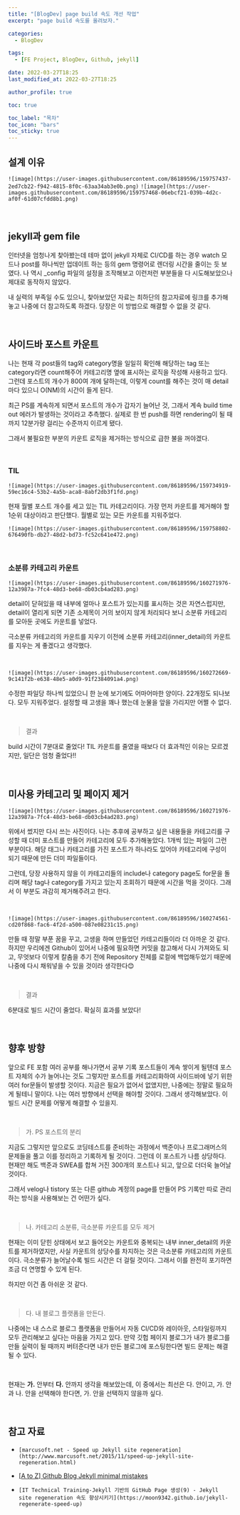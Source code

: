 ```yaml
---
title: "[BlogDev] page build 속도 개선 작업"
excerpt: "page build 속도를 올려보자."

categories:
  - BlogDev

tags:
  - [FE Project, BlogDev, Github, jekyll]

date: 2022-03-27T18:25
last_modified_at: 2022-03-27T18:25

author_profile: true

toc: true

toc_label: "목차"
toc_icon: "bars"
toc_sticky: true
---
```



## 설계 이유

`![image](https://user-images.githubusercontent.com/86189596/159757437-2ed7cb22-f942-4815-8f0c-63aa34ab3e0b.png)`
`![image](https://user-images.githubusercontent.com/86189596/159757468-06ebcf21-039b-4d2c-af0f-61d07cfdd8b1.png)`

<br />

## jekyll과 gem file

인터넷을 엄청나게 찾아봤는데 테마 없이 jekyll 자체로 CI/CD를 하는 경우 watch 모드나 post를 하나씩만 업데이트 하는 등의 gem 명령어로 렌더링 시간을 줄이는 듯 보였다. 나 역시 _config 파일의 설정을 조작해보고 이런저런 부분들을 다 시도해보았으나 제대로 동작하지 않았다.

내 실력의 부족일 수도 있으니, 찾아보았던 자료는 최하단의 참고자료에 링크를 추가해놓고 나중에 더 참고하도록 하겠다. 당장은 이 방법으로 해결할 수 없을 것 같다.

<br />

## 사이드바 포스트 카운트

나는 현재 각 post들의 tag와 category명을 일일히 확인해 해당하는 tag 또는 category라면 count해주어 카테고리명 옆에 표시하는 로직을 작성해 사용하고 있다. 그런데 포스트의 개수가 800여 개에 달하는데, 이렇게 count를 해주는 것이 매 detail마다 있으니 O(NM)의 시간이 들게 된다. 

최근 PS를 계속하게 되면서 포스트의 개수가 갑자기 늘어난 것, 그래서 계속 build time out 에러가 발생하는 것이라고 추측했다. 실제로 한 번 push를 하면 rendering이 될 때까지 12분가량 걸리는 수준까지 이르게 됐다.

그래서 불필요한 부분의 카운트 로직을 제거하는 방식으로 급한 불을 꺼야겠다.

<br />

### TIL

`![image](https://user-images.githubusercontent.com/86189596/159734919-59ec16c4-53b2-4a5b-aca8-8abf2db3f1fd.png)`

현재 월별 포스트 개수를 세고 있는 TIL 카테고리이다. 가장 먼저 카운트를 제거해야 할 1순위 대상이라고 판단했다. 월별로 있는 모든 카운트를 지워주었다.

`![image](https://user-images.githubusercontent.com/86189596/159758802-676490fb-db27-48d2-bd73-fc52c641e472.png)`

<br />

### 소분류 카테고리 카운트

`![image](https://user-images.githubusercontent.com/86189596/160271976-12a3987a-7fc4-48d3-be68-db03cb4ad283.png)`

detail이 닫혀있을 때 내부에 얼마나 포스트가 있는지를 표시하는 것은 자연스럽지만, detail이 열리게 되면 기존 소제목이 거의 보이지 않게 처리되다 보니 소분류 카테고리를 모아둔 곳에도 카운트를 넣었다.

극소분류 카테고리의 카운트를 지우기 이전에 소분류 카테고리(inner_detail)의 카운트를 지우는 게 좋겠다고 생각했다. 

<br />

`![image](https://user-images.githubusercontent.com/86189596/160272669-9c141f2b-e638-48e5-a0d9-91f2384091a4.png)`

수정한 파일당 하나씩 있었으니 한 눈에 보기에도 어마어마한 양이다. 22개정도 되나보다. 모두 지워주었다. 설정할 때 고생을 꽤나 했는데 눈물을 앞을 가리지만 어쩔 수 없다. 

<br />

> 결과

build 시간이 7분대로 줄었다! TIL 카운트를 줄였을 때보다 더 효과적인 이유는 모르겠지만, 일단은 엄청 줄었다!!

<br />

## 미사용 카테고리 및 페이지 제거

`![image](https://user-images.githubusercontent.com/86189596/160271976-12a3987a-7fc4-48d3-be68-db03cb4ad283.png)`

위에서 썼지만 다시 쓰는 사진이다. 나는 추후에 공부하고 싶은 내용들을 카테고리를 구성할 때 더미 포스트를 만들어 카테고리에 모두 추가해놓았다. 1개씩 있는 파일이 그런 부분이다. 해당 태그나 카테고리를 가진 포스트가 하나라도 있어야 카테고리에 구성이 되기 때문에 만든 더미 파일들이다.

그런데, 당장 사용하지 않을 이 카테고리들의 include나 category page도 for문을 돌리며 해당 tag나 category를 가지고 있는지 조회하기 때문에 시간을 먹을 것이다. 그래서 이 부분도 과감히 제거해주려고 한다.

<br />

`![image](https://user-images.githubusercontent.com/86189596/160274561-cd20f868-fac6-4f2d-a500-087e08231c15.png)`

만들 때 정말 부푼 꿈을 꾸고, 고생을 하며 만들었던 카테고리들이라 더 아까운 것 같다. 하지만 우리에겐 Github이 있어서 나중에 필요하면 커밋을 참고해서 다시 가져와도 되고, 무엇보다 이렇게 칼춤을 추기 전에 Repository 전체를 로컬에 백업해두었기 때문에 나중에 다시 채워넣을 수 있을 것이라 생각한다😊

<br />

> 결과

6분대로 빌드 시간이 줄었다. 확실히 효과를 보았다!

<br />

## 향후 방향

앞으로 FE 포함 여러 공부를 해나가면서 공부 기록 포스트들이 계속 쌓이게 될텐데 포스트 자체의 수가 늘어나는 것도 그렇지만 포스트를 카테고리화하여 사이드바에 넣기 위한 여러 for문들이 발생할 것이다. 지금은 필요가 없어서 없앴지만, 나중에는 정말로 필요하게 될테니 말이다. 나는 여러 방향에서 선택을 해야할 것이다. 그래서 생각해보았다. 이 빌드 시간 문제를 어떻게 해결할 수 있을지.

<br />

> 가. PS 포스트의 분리

지금도 그렇지만 앞으로도 코딩테스트를 준비하는 과정에서 백준이나 프로그래머스의 문제들을 풀고 이를 정리하고 기록하게 될 것이다. 그런데 이 포스트가 나름 상당하다. 현재만 해도 백준과 SWEA를 합쳐 거진 300개의 포스트나 되고, 앞으로 더더욱 늘어날 것이다.

그래서 velog나 tistory 또는 다른 github 계정의 page를 만들어 PS 기록만 따로 관리하는 방식을 사용해보는 건 어떤가 싶다. 

<br />

> 나. 카테고리 소분류, 극소분류 카운트를 모두 제거

현재는 이미 닫힌 상태에서 보고 들어오는 카운트와 중복되는 내부 inner_detail의 카운트를 제거하였지만, 사실 카운트의 상당수를 차지하는 것은 극소분류 카테고리의 카운트이다. 극소분류가 늘어날수록 빌드 시간은 더 걸릴 것이다. 그래서 이를 완전히 포기하면 조금 더 연명할 수 있게 된다.

하지만 이건 좀 아쉬운 것 같다. 

<br />

> 다. 내 블로그 플랫폼을 만든다.

나중에는 내 스스로 블로그 플랫폼을 만들어서 자동 CI/CD와 레이아웃, 스타일링까지 모두 관리해보고 싶다는 마음을 가지고 있다. 만약 깃헙 페이지 블로그가 내가 블로그를 만들 실력이 될 때까지 버텨준다면 내가 만든 블로그에 포스팅한다면 빌드 문제는 해결될 수 있다.

<br />

현재는 **가.** 안부터 **다.** 안까지 생각을 해보았는데, 이 중에서는 최선은 다. 안이고, 가. 안과 나. 안을 선택해야 한다면, 가. 안을 선택하지 않을까 싶다.

<br />

## 참고 자료

- `[marcusoft.net - Speed up Jekyll site regeneration](http://www.marcusoft.net/2015/11/speed-up-jekyll-site-regeneration.html)`

- [[A to Z] Github Blog Jekyll minimal mistakes](https://eona1301.github.io/a_to_z/GithubBlog/#width-%EC%A1%B0%EC%A0%88%ED%95%98%EA%B8%B0)

- `[IT Technical Training-Jekyll 기반의 GitHub Page 생성(9) - Jekyll site regeneration 속도 향상시키기](https://moon9342.github.io/jekyll-regenerate-speed-up)`